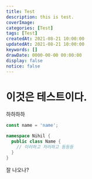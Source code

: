 ```yaml
---
title: Test
description: this is test.
coverImage:
categories: [Test]
tags: [Test]
createdAt: 2021-08-21 10:00:00
updatedAt: 2021-08-21 10:00:00
keywords: []
drawDate: 0000-00-00 00:00:00
display: false
notice: false
---
```


# 이것은 테스트이다.
하하하하

```javascript
const name = 'name';
```

```csharp
namespace Nihil {
  public class Name {
    // 이러하고 저러하고 등등등
  }
}
```

잘 나오나?

